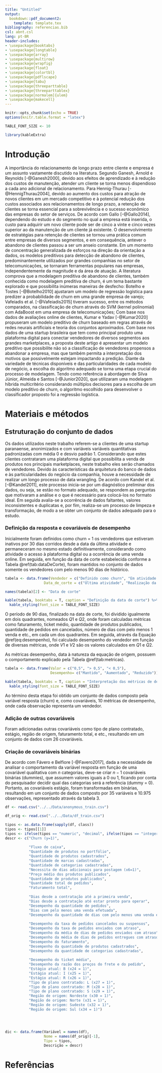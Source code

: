 ```yaml
---
title: "Untitled"
output:
  bookdown::pdf_document2:
    template: template.tex
bibliography: referencias.bib
csl: abnt.csl
lang: pt-BR
header-includes:
- \usepackage{booktabs}
- \usepackage{longtable}
- \usepackage{array}
- \usepackage{multirow}
- \usepackage{wrapfig}
- \usepackage{float}
- \usepackage{colortbl}
- \usepackage{pdflscape}
- \usepackage{tabu}
- \usepackage{threeparttable} 
- \usepackage{threeparttablex} 
- \usepackage[normalem]{ulem} 
- \usepackage{makecell}
---
```


```r
knitr::opts_chunk$set(echo = TRUE)
options(knitr.table.format = "latex")

TABLE_FONT_SIZE <- 10

library(kableExtra)
```

# Introdução

A importância do relacionamento de longo prazo entre cliente e empresa é um assunto vastamente discutido na literatura. Segundo Ganesh, Arnold e Reynolds [-@Ganesh2000], devido aos efeitos de aprendizado e à redução dos custos de manutenção, atender um cliente se torna menos dispendioso a cada ano adicional de relacionamento. Para Hennig-Thurau [-@HennigThurau2004], devido ao aumento dos custos para atração de novos clientes em um mercado competitivo e à potencial redução dos custos associados aos relacionamentos de longo prazo, a retenção de clientes se torna essencial para a sobrevivência e o sucesso econômico das empresas do setor de serviços. De acordo com Gallo [-@Gallo2014], dependendo do estudo e do segmento no qual a empresa está inserida, o custo para adquirir um novo cliente pode ser de cinco a vinte e cinco vezes superior ao da manutenção de um cliente já existente.
	O desenvolvimento de estratégias para retenção de clientes se tornou uma prática comum entre empresas de diversos segmentos, e em consequência, antever o abandono de clientes passou a ser um anseio constante. Em um momento de concentração generalizada de esforços na direção da orientação a dados, os modelos preditivos para detecção de abandono de clientes, predominantemente utilizados por grandes companhias no setor de telecomunicações, se tornaram ferramentas populares nas empresas, independentemente da magnitude e da área de atuação.
	A literatura comprova que a modelagem preditiva de abandono de clientes, também conhecida como modelagem preditiva de churn, é um tema bastante explorado e que possibilita inúmeras maneiras de desfecho: Botelho e Tostes [-@Botelho2010] ajustaram um modelo de regressão logística para predizer a probabilidade de churn em uma grande empresa de varejo; Vafeiadis et al. [-@Vafeiadis2015] tiveram sucesso, entre os métodos comparados, na classificação de churn através do SVM (kernel polinomial) com AdaBoost em uma empresa de telecomunicações; Com base nos dados de avaliações online de clientes, Kumar e Yadav [-@Kumar2020] propuseram um modelo preditivo de churn baseado em regras através de redes neurais artificiais e teoria dos conjuntos aproximados.
	Com base nos dados de uma startup brasileira que tem como principal produto uma plataforma digital para conectar vendedores de diversos segmentos aos grandes marketplaces, a proposta deste artigo é apresentar um modelo preditivo que possibilite não só a classificação de vendedores propensos a abandonar a empresa, mas que também permita a interpretação dos motivos que possivelmente estejam impactando a predição. Diante da variedade de técnicas disponíveis e das particularidades de cada modelo de negócio, a escolha do algoritmo adequado se torna uma etapa crucial do processo de modelagem. Tendo como referência a abordagem de Silva Júnior, Almeida e Santos [-@Junior2020], que utilizaram uma modelagem híbrida multicritério considerando múltiplos decisores para a escolha de um modelo preditivo de churn, o algoritmo escolhido para desenvolver o classificador proposto foi a regressão logística.

# Materiais e métodos

## Estruturação do conjunto de dados

Os dados utilizados neste trabalho referem-se a clientes de uma startup paranaense, anonimizados e com variáveis variáveis quantitativas padronizadas com média 0 e desvio padrão 1. Considerando que estes clientes contrataram uma plataforma digital que possibilita a venda de produtos nos principais marketplaces, neste trabalho eles serão chamados de vendedores. Devido às características da arquitetura do banco de dados e às particularidades do negócio da companhia, houve a necessidade de realizar um longo processo de data wrangling. De acordo com Kandel et al. [-@Kandel2011], este processo inicia-se por um diagnóstico preliminar dos dados, ou seja, se estão no formato adequado, se respondem as perguntas que motivaram a análise e o que é necessário para colocá-los no formato ideal. Em seguida avalia-se a ocorrência de dados faltantes, valores inconsistentes e duplicatas e, por fim, realiza-se um processo de limpeza e transformação, de modo a se obter um conjunto de dados adequado para o estudo.

### Definição da resposta e covariáveis de desempenho

Inicialmente foram definidos como churn = 1 os vendedores que estiveram inativos por 30 dias corridos desde a data da última atividade e permaneceram no mesmo estado definitivamente, considerando como atividade o acesso à plataforma digital ou a ocorrência de uma venda online. Em seguida, em função da data de corte estabelecida conforme a Tabela \@ref(tab:dataDeCorte), foram mantidos no conjunto de dados somente os vendedores com pelo menos 90 dias de histórico.

```r
tabela <- data.frame(Vendedor = c("Definido como churn", "Em atividade normal"),
                  Data_de_corte = c("Última atividade", "Realização da análise"))

names(tabela)[2] <- "Data de corte"

kable(tabela, booktabs = T, caption = "Definição da data de corte") %>%
  kable_styling(font_size = TABLE_FONT_SIZE)
```

O período de 90 dias, finalizado na data de corte, foi dividido igualmente em dois quadrantes, nomeados $Q1$ e $Q2$, onde foram calculadas métricas como faturamento, ticket médio, quantidade de produtos publicados, quantidade de pedidos em cancelados, número de dias com pelo menos 1 venda e etc., em cada um dos quadrantes. Em seguida, através da Equação \@ref(eq:desempenho), foi calculado desempenho do vendedor em função de diversas métricas, onde $V1$ e $V2$ são os valores calculados em $Q1$ e $Q2$.

\begin{equation}
Desempenho = \dfrac{V2}{V1+V2} (\#eq:desempenho)
\end{equation}

As métricas desempenho, data à natureza da equação de origem, possuem o comportamento explicado pela Tabela \@ref(tab:metricas).

```r
tabela <- data.frame(Valor = c("0,5", "> 0,5", "< 0,5"),
                     Desempenho= c("Mantido", "Aumentado", "Reduzido"))

kable(tabela, booktabs = T, caption = "Interpretação das métricas de desempenho") %>%
  kable_styling(font_size = TABLE_FONT_SIZE)
```

Ao término desta etapa foi obtido um conjunto de dados composto pela variável resposta (churn) e, como covariáveis, 10 métricas de desempenho, onde cada observação representa um vendedor.

### Adição de outras covariáveis

Foram adicionadas outras covariáveis como tipo de plano contratado, estágio, região de origem, faturamento total, e etc., resultando em um conjunto de dados com 26 covariáveis.

### Criação de covariáveis binárias

De acordo com Fávero e Belfiore [-@Favero2017], dada a necessidade de analisar o comportamento da variável resposta em função de uma covariável qualitativa com $n$ categorias, deve-se criar $n-1$ covariáveis binárias (dummies), que assumem valores iguais a 0 ou 1, ficando por conta do pesquisador decidir qual das categorias será a referência (dummy = 0). Portanto, as covariáveis estágio, foram transformadas em binárias, resultando em um conjunto de dados composto por 35 variáveis e 10.975 observações, representado através da tabela 3.

```r
df <- read.csv("../../Data/anonymous_train.csv")

df_orig <- read.csv("../../Data/df_train.csv")

tipos <- as.data.frame(sapply(df, class))
tipos <- tipos[[1]]
tipos <- ifelse(tipos == "numeric", "decimal", ifelse(tipos == "integer", "binária", tipos))
descr <- c("Churn (y=1)",
           
           "Fluxo de caixa",
           "Quantidade de produtos no portfólio",
           "Quantidade de produtos cadastrados",
           "Quantidade de marcas cadastradas",
           "Quantidade de categorias cadastradas",
           "Necessita de dias adicionais para postagem (x6=1)",
           "Preço médio dos produtos publicados",
           "Quantidade de produtos publicados",
           "Quantidade total de pedidos",
           "Faturamento total",
           
           "Dias desde a contratação até a primeira venda",
           "Dias desde a contratação até estar pronto para operar",
           "Desempenho da quantidade de pedidos",
           "Dias com pelo menos uma venda efetuada",
           "Desempenho da quantidade de dias com pelo menos uma venda efetuada",
           
           "Desempenho da taxa de pedidos cancelados ou suspensos",
           "Desempenho da taxa de pedidos enviados com atraso",
           "Desempenho da média de dias de pedidos enviados com atraso",
           "Desempenho da média de dias de pedidos entregues com atraso",
           "Desempenho do faturamento",
           "Desempenho da quantidade de produtos cadastrados",
           "Desempenho da quantidade de categorias cadastradas",
           
           "Desempenho do ticket médio",
           "Desempenho da razão dos preços do frete e do pedido",
           "Estágio atual: B (x24 = 1)",
           "Estágio atual: I (x25 = 1)",
           "Estágio atual: R (x26 = 1)",
           "Tipo de plano contratado: L (x27 = 1)",
           "Tipo de plano contratado: M (x28 = 1)",
           "Tipo de plano contratado: S (x29 = 1)",
           "Região de origem: Nordeste (x30 = 1)",
           "Região de origem: Norte (x31 = 1)",
           "Região de origem: Sudeste (x32 = 1)",
           "Região de origem: Sul (x34 = 1)")
  
  
  
  
dic <- data.frame(Variável = names(df),
                  Nome = names(df_orig)[-1],
                  Tipo = tipos,
                  Descrição = descr)
```


# Referências

